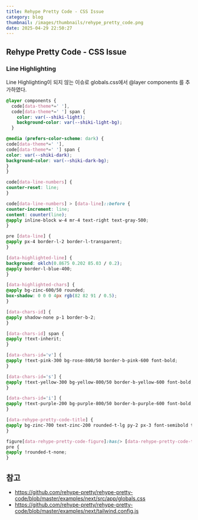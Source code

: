 ```yaml
---
title: Rehype Pretty Code - CSS Issue
category: blog
thumbnail: /images/thumbnails/rehype_pretty_code.png
date: 2025-04-29 22:50:27
---
```


## Rehype Pretty Code - CSS Issue

### Line Highlighting

<Callout type='info'>
  Line Highlighting이 되지 않는 이슈로 globals.css에서 @layer components 를
  추가하였다.
</Callout>

```css globals. {1}
@layer components {
  code[data-theme*=' '],
  code[data-theme*=' '] span {
    color: var(--shiki-light);
    background-color: var(--shiki-light-bg);
  }

@media (prefers-color-scheme: dark) {
code[data-theme*=' '],
code[data-theme*=' '] span {
color: var(--shiki-dark);
background-color: var(--shiki-dark-bg);
}
}

code[data-line-numbers] {
counter-reset: line;
}

code[data-line-numbers] > [data-line]::before {
counter-increment: line;
content: counter(line);
@apply inline-block w-4 mr-4 text-right text-gray-500;
}

pre [data-line] {
@apply px-4 border-l-2 border-l-transparent;
}

[data-highlighted-line] {
background: oklch(0.8675 0.202 85.03 / 0.2);
@apply border-l-blue-400;
}

[data-highlighted-chars] {
@apply bg-zinc-600/50 rounded;
box-shadow: 0 0 0 4px rgb(82 82 91 / 0.5);
}

[data-chars-id] {
@apply shadow-none p-1 border-b-2;
}

[data-chars-id] span {
@apply !text-inherit;
}

[data-chars-id='v'] {
@apply !text-pink-300 bg-rose-800/50 border-b-pink-600 font-bold;
}

[data-chars-id='s'] {
@apply !text-yellow-300 bg-yellow-800/50 border-b-yellow-600 font-bold;
}

[data-chars-id='i'] {
@apply !text-purple-200 bg-purple-800/50 border-b-purple-600 font-bold;
}

[data-rehype-pretty-code-title] {
@apply bg-zinc-700 text-zinc-200 rounded-t-lg py-2 px-3 font-semibold text-sm;
}

figure[data-rehype-pretty-code-figure]:has(> [data-rehype-pretty-code-title])
pre {
@apply !rounded-t-none;
}

```

## 참고

- https://github.com/rehype-pretty/rehype-pretty-code/blob/master/examples/next/src/app/globals.css
- https://github.com/rehype-pretty/rehype-pretty-code/blob/master/examples/next/tailwind.config.js

